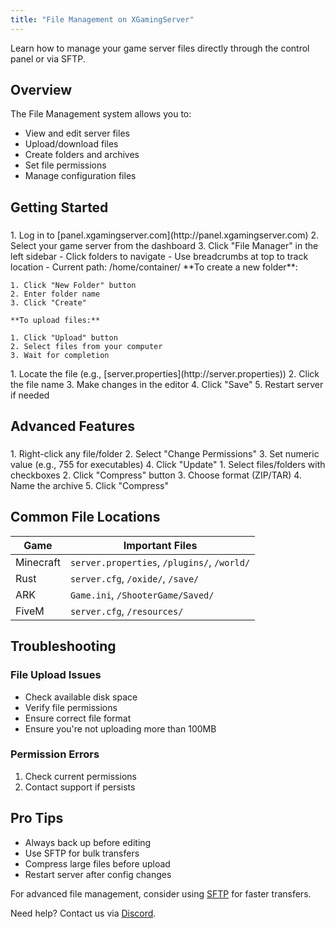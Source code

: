 ```yaml
---
title: "File Management on XGamingServer"
---
```


Learn how to manage your game server files directly through the control panel or via SFTP.

## Overview

The File Management system allows you to:

- View and edit server files
- Upload/download files
- Create folders and archives
- Set file permissions
- Manage configuration files

## Getting Started

### 

<Steps>
  <Step title="Accessing File Manager">
    1. Log in to [panel.xgamingserver.com](http://panel.xgamingserver.com)
    2. Select your game server from the dashboard
    3. Click "File Manager" in the left sidebar
  </Step>
  <Step title="Navigating Files">
    - Click folders to navigate
    - Use breadcrumbs at top to track location
    - Current path: /home/container/
  </Step>
  <Step title="Basic File operations ">
    **To create a new folder**:

    1. Click "New Folder" button
    2. Enter folder name
    3. Click "Create"

    **To upload files:**

    1. Click "Upload" button
    2. Select files from your computer
    3. Wait for completion
  </Step>
  <Step title="Editing files">
    1. Locate the file (e.g., [server.properties](http://server.properties))
    2. Click the file name
    3. Make changes in the editor
    4. Click "Save"
    5. Restart server if needed
  </Step>
</Steps>

## Advanced Features

### 

<AccordionGroup>
  <Accordion title="File Permissions " icon="files">
    1. Right-click any file/folder
    2. Select "Change Permissions"
    3. Set numeric value (e.g., 755 for executables)
    4. Click "Update"
  </Accordion>
  <Accordion title="Compressing Files" icon="compress">
    1. Select files/folders with checkboxes
    2. Click "Compress" button
    3. Choose format (ZIP/TAR)
    4. Name the archive
    5. Click "Compress"
  </Accordion>
</AccordionGroup>

## Common File Locations

| Game      | Important Files                             |
| --------- | ------------------------------------------- |
| Minecraft | `server.properties`, `/plugins/`, `/world/` |
| Rust      | `server.cfg`, `/oxide/`, `/save/`           |
| ARK       | `Game.ini`, `/ShooterGame/Saved/`           |
| FiveM     | `server.cfg`, `/resources/`                 |

## Troubleshooting

### File Upload Issues

- Check available disk space
- Verify file permissions
- Ensure correct file format
- Ensure you're not uploading more than 100MB

### Permission Errors

1. Check current permissions
2. Contact support if persists

## Pro Tips


- Always back up before editing
- Use SFTP for bulk transfers
- Compress large files before upload
- Restart server after config changes


For advanced file management, consider using [SFTP](link-to-sftp-guide) for faster transfers.

Need help? Contact us via [Discord](https://discord.gg/Jx5KjXTsRS).
